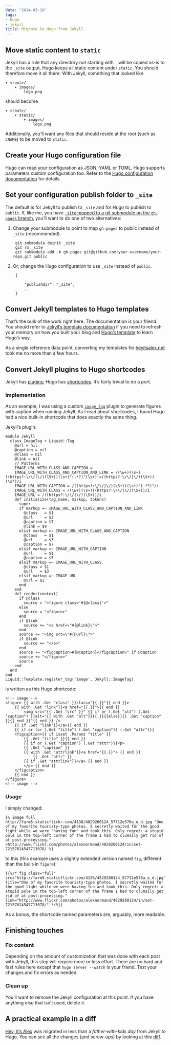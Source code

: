 ```yaml
---
date: "2014-03-10"
tags:
- hugo
- jekyll
title: Migrate to Hugo from Jekyll
---
```


## Move static content to `static`
Jekyll has a rule that any directory not starting with `_` will be copied as-is to the `_site` output. Hugo keeps all static content under `static`. You should therefore move it all there.
With Jekyll, something that looked like

    ▾ <root>/
        ▾ images/
            logo.png

should become

    ▾ <root>/
        ▾ static/
            ▾ images/
                logo.png

Additionally, you'll want any files that should reside at the root (such as `CNAME`) to be moved to `static`.

## Create your Hugo configuration file
Hugo can read your configuration as JSON, YAML or TOML. Hugo supports parameters custom configuration too. Refer to the [Hugo configuration documentation](/overview/configuration/) for details.

## Set your configuration publish folder to `_site`
The default is for Jekyll to publish to `_site` and for Hugo to publish to `public`. If, like me, you have [`_site` mapped to a git submodule on the `gh-pages` branch](http://blog.blindgaenger.net/generate_github_pages_in_a_submodule.html), you'll want to do one of two alternatives:

1. Change your submodule to point to map `gh-pages` to public instead of `_site` (recommended).

        git submodule deinit _site
        git rm _site
        git submodule add -b gh-pages git@github.com:your-username/your-repo.git public

2. Or, change the Hugo configuration to use `_site` instead of `public`.

        {
            ..
            "publishdir": "_site",
            ..
        }

## Convert Jekyll templates to Hugo templates
That's the bulk of the work right here. The documentation is your friend. You should refer to [Jekyll's template documentation](http://jekyllrb.com/docs/templates/) if you need to refresh your memory on how you built your blog and [Hugo's template](/layout/templates/) to learn Hugo's way.

As a single reference data point, converting my templates for [heyitsalex.net](http://heyitsalex.net/) took me no more than a few hours.

## Convert Jekyll plugins to Hugo shortcodes
Jekyll has [plugins](http://jekyllrb.com/docs/plugins/); Hugo has [shortcodes](https://gohugo.io/content-management/shortcodes/). It's fairly trivial to do a port.

### Implementation
As an example, I was using a custom [`image_tag`](https://github.com/alexandre-normand/alexandre-normand/blob/74bb12036a71334fdb7dba84e073382fc06908ec/_plugins/image_tag.rb) plugin to generate figures with caption when running Jekyll. As I read about shortcodes, I found Hugo had a nice built-in shortcode that does exactly the same thing.

Jekyll's plugin:

    module Jekyll
      class ImageTag < Liquid::Tag
        @url = nil
        @caption = nil
        @class = nil
        @link = nil
        // Patterns
        IMAGE_URL_WITH_CLASS_AND_CAPTION =
        IMAGE_URL_WITH_CLASS_AND_CAPTION_AND_LINK = /(\w+)(\s+)((https?:\/\/|\/)(\S+))(\s+)"(.*?)"(\s+)->((https?:\/\/|\/)(\S+))(\s*)/i
        IMAGE_URL_WITH_CAPTION = /((https?:\/\/|\/)(\S+))(\s+)"(.*?)"/i
        IMAGE_URL_WITH_CLASS = /(\w+)(\s+)((https?:\/\/|\/)(\S+))/i
        IMAGE_URL = /((https?:\/\/|\/)(\S+))/i
        def initialize(tag_name, markup, tokens)
          super
          if markup =~ IMAGE_URL_WITH_CLASS_AND_CAPTION_AND_LINK
            @class   = $1
            @url     = $3
            @caption = $7
            @link = $9
          elsif markup =~ IMAGE_URL_WITH_CLASS_AND_CAPTION
            @class   = $1
            @url     = $3
            @caption = $7
          elsif markup =~ IMAGE_URL_WITH_CAPTION
            @url     = $1
            @caption = $5
          elsif markup =~ IMAGE_URL_WITH_CLASS
            @class = $1
            @url   = $3
          elsif markup =~ IMAGE_URL
            @url = $1
          end
        end
        def render(context)
          if @class
            source = "<figure class='#{@class}'>"
          else
            source = "<figure>"
          end
          if @link
            source += "<a href=\"#{@link}\">"
          end
          source += "<img src=\"#{@url}\">"
          if @link
            source += "</a>"
          end
          source += "<figcaption>#{@caption}</figcaption>" if @caption
          source += "</figure>"
          source
        end
      end
    end
    Liquid::Template.register_tag('image', Jekyll::ImageTag)

is written as this Hugo shortcode:

    <!-- image -->
    <figure {{ with .Get "class" }}class="{{.}}"{{ end }}>
        {{ with .Get "link"}}<a href="{{.}}">{{ end }}
            <img src="{{ .Get "src" }}" {{ if or (.Get "alt") (.Get "caption") }}alt="{{ with .Get "alt"}}{{.}}{{else}}{{ .Get "caption" }}{{ end }}"{{ end }} />
        {{ if .Get "link"}}</a>{{ end }}
        {{ if or (or (.Get "title") (.Get "caption")) (.Get "attr")}}
        <figcaption>{{ if isset .Params "title" }}
            {{ .Get "title" }}{{ end }}
            {{ if or (.Get "caption") (.Get "attr")}}<p>
            {{ .Get "caption" }}
            {{ with .Get "attrlink"}}<a href="{{.}}"> {{ end }}
                {{ .Get "attr" }}
            {{ if .Get "attrlink"}}</a> {{ end }}
            </p> {{ end }}
        </figcaption>
        {{ end }}
    </figure>
    <!-- image -->

### Usage
I simply changed:

    {% image full http://farm5.staticflickr.com/4136/4829260124_57712e570a_o_d.jpg "One of my favorite touristy-type photos. I secretly waited for the good light while we were "having fun" and took this. Only regret: a stupid pole in the top-left corner of the frame I had to clumsily get rid of at post-processing." ->http://www.flickr.com/photos/alexnormand/4829260124/in/set-72157624547713078/ %}

to this (this example uses a slightly extended version named `fig`, different than the built-in `figure`):

    {{%/* fig class="full" src="http://farm5.staticflickr.com/4136/4829260124_57712e570a_o_d.jpg" title="One of my favorite touristy-type photos. I secretly waited for the good light while we were having fun and took this. Only regret: a stupid pole in the top-left corner of the frame I had to clumsily get rid of at post-processing." link="http://www.flickr.com/photos/alexnormand/4829260124/in/set-72157624547713078/" */%}}

As a bonus, the shortcode named parameters are, arguably, more readable.

## Finishing touches
### Fix content
Depending on the amount of customization that was done with each post with Jekyll, this step will require more or less effort. There are no hard and fast rules here except that `hugo server --watch` is your friend. Test your changes and fix errors as needed.

### Clean up
You'll want to remove the Jekyll configuration at this point. If you have anything else that isn't used, delete it.

## A practical example in a diff
[Hey, it's Alex](http://heyitsalex.net/) was migrated in less than a _father-with-kids day_ from Jekyll to Hugo. You can see all the changes (and screw-ups) by looking at this [diff](https://github.com/alexandre-normand/alexandre-normand/compare/869d69435bd2665c3fbf5b5c78d4c22759d7613a...b7f6605b1265e83b4b81495423294208cc74d610).
